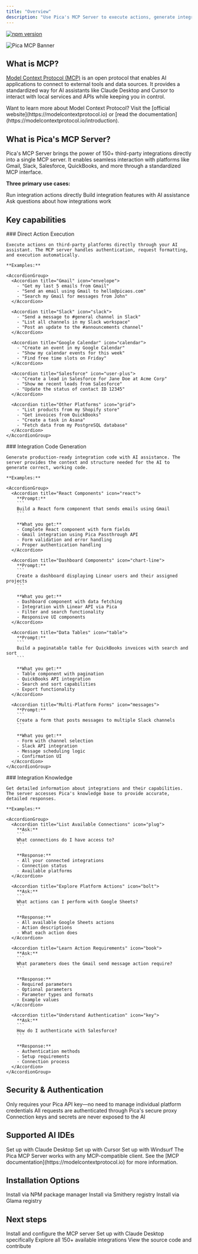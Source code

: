 ```yaml
---
title: "Overview"
description: "Use Pica's MCP Server to execute actions, generate integration code, and get intelligent integration insights"
---
```


[![npm version](https://img.shields.io/npm/v/%40picahq%2Fmcp)](https://npmjs.com/package/@picahq/mcp)

<Frame>
  <img src="/images/mcp/mcp-banner.svg" alt="Pica MCP Banner" style={{ borderRadius: '5px' }} />
</Frame>

## What is MCP?

[Model Context Protocol (MCP)](https://modelcontextprotocol.io) is an open protocol that enables AI applications to connect to external tools and data sources. It provides a standardized way for AI assistants like Claude Desktop and Cursor to interact with local services and APIs while keeping you in control.

<Info>
Want to learn more about Model Context Protocol? Visit the [official website](https://modelcontextprotocol.io) or [read the documentation](https://modelcontextprotocol.io/introduction).
</Info>

## What is Pica's MCP Server?

Pica's MCP Server brings the power of 150+ third-party integrations directly into a single MCP server. It enables seamless interaction with platforms like Gmail, Slack, Salesforce, QuickBooks, and more through a standardized MCP interface.

**Three primary use cases:**

<CardGroup cols={3}>
  <Card icon="bolt" title="Execute Actions">
    Run integration actions directly
  </Card>
  <Card icon="code" title="Generate Code">
    Build integration features with AI assistance
  </Card>
  <Card icon="circle-question" title="Get Insights">
    Ask questions about how integrations work
  </Card>
</CardGroup>

## Key capabilities

<Tabs>
  <Tab title="Execute Actions">
    ### Direct Action Execution
    
    Execute actions on third-party platforms directly through your AI assistant. The MCP server handles authentication, request formatting, and execution automatically.
    
    **Examples:**
    
    <AccordionGroup>
      <Accordion title="Gmail" icon="envelope">
        - "Get my last 5 emails from Gmail"
        - "Send an email using Gmail to hello@picaos.com"
        - "Search my Gmail for messages from John"
      </Accordion>
      
      <Accordion title="Slack" icon="slack">
        - "Send a message to #general channel in Slack"
        - "List all channels in my Slack workspace"
        - "Post an update to the #announcements channel"
      </Accordion>
      
      <Accordion title="Google Calendar" icon="calendar">
        - "Create an event in my Google Calendar"
        - "Show my calendar events for this week"
        - "Find free time slots on Friday"
      </Accordion>
      
      <Accordion title="Salesforce" icon="user-plus">
        - "Create a lead in Salesforce for Jane Doe at Acme Corp"
        - "Show me recent leads from Salesforce"
        - "Update the status of contact ID 12345"
      </Accordion>
      
      <Accordion title="Other Platforms" icon="grid">
        - "List products from my Shopify store"
        - "Get invoices from QuickBooks"
        - "Create a task in Asana"
        - "Fetch data from my PostgreSQL database"
      </Accordion>
    </AccordionGroup>
  </Tab>
  
  <Tab title="Generate Code">
    ### Integration Code Generation
    
    Generate production-ready integration code with AI assistance. The server provides the context and structure needed for the AI to generate correct, working code.
    
    **Examples:**
    
    <AccordionGroup>
      <Accordion title="React Components" icon="react">
        **Prompt:**
        ```
        Build a React form component that sends emails using Gmail
        ```
        
        **What you get:**
        - Complete React component with form fields
        - Gmail integration using Pica Passthrough API
        - Form validation and error handling
        - Proper authentication handling
      </Accordion>
      
      <Accordion title="Dashboard Components" icon="chart-line">
        **Prompt:**
        ```
        Create a dashboard displaying Linear users and their assigned projects
        ```
        
        **What you get:**
        - Dashboard component with data fetching
        - Integration with Linear API via Pica
        - Filter and search functionality
        - Responsive UI components
      </Accordion>
      
      <Accordion title="Data Tables" icon="table">
        **Prompt:**
        ```
        Build a paginatable table for QuickBooks invoices with search and sort
        ```
        
        **What you get:**
        - Table component with pagination
        - QuickBooks API integration
        - Search and sort capabilities
        - Export functionality
      </Accordion>
      
      <Accordion title="Multi-Platform Forms" icon="messages">
        **Prompt:**
        ```
        Create a form that posts messages to multiple Slack channels
        ```
        
        **What you get:**
        - Form with channel selection
        - Slack API integration
        - Message scheduling logic
        - Confirmation UI
      </Accordion>
    </AccordionGroup>
  </Tab>
  
  <Tab title="Get Insights">
    ### Integration Knowledge
    
    Get detailed information about integrations and their capabilities. The server accesses Pica's knowledge base to provide accurate, detailed responses.
    
    **Examples:**
    
    <AccordionGroup>
      <Accordion title="List Available Connections" icon="plug">
        **Ask:**
        ```
        What connections do I have access to?
        ```
        
        **Response:**
        - All your connected integrations
        - Connection status
        - Available platforms
      </Accordion>
      
      <Accordion title="Explore Platform Actions" icon="bolt">
        **Ask:**
        ```
        What actions can I perform with Google Sheets?
        ```
        
        **Response:**
        - All available Google Sheets actions
        - Action descriptions
        - What each action does
      </Accordion>
      
      <Accordion title="Learn Action Requirements" icon="book">
        **Ask:**
        ```
        What parameters does the Gmail send message action require?
        ```
        
        **Response:**
        - Required parameters
        - Optional parameters
        - Parameter types and formats
        - Example values
      </Accordion>
      
      <Accordion title="Understand Authentication" icon="key">
        **Ask:**
        ```
        How do I authenticate with Salesforce?
        ```
        
        **Response:**
        - Authentication methods
        - Setup requirements
        - Connection process
      </Accordion>
    </AccordionGroup>
  </Tab>
</Tabs>

## Security & Authentication

<CardGroup cols={3}>
  <Card icon="key" title="Single API Key">
    Only requires your Pica API key—no need to manage individual platform credentials
  </Card>
  <Card icon="shield" title="Secure Proxy">
    All requests are authenticated through Pica's secure proxy
  </Card>
  <Card icon="lock" title="No Exposed Secrets">
    Connection keys and secrets are never exposed to the AI
  </Card>
</CardGroup>

## Supported AI IDEs

<CardGroup cols={3}>
  <Card
    title="Claude Desktop"
    icon="/images/claude.svg"
    href="/mcp/claude-desktop"
  >
    Set up with Claude Desktop
  </Card>
  <Card
    title="Cursor"
    icon="/images/cursor.svg"
    href="/mcp/setup"
  >
    Set up with Cursor
  </Card>
  <Card
    title="Windsurf"
    icon="/images/windsurf.svg"
    href="/mcp/setup"
  >
    Set up with Windsurf
  </Card>
</CardGroup>

<Info>
The Pica MCP Server works with any MCP-compatible client. See the [MCP documentation](https://modelcontextprotocol.io) for more information.
</Info>

## Installation Options

<CardGroup cols={3}>
  <Card title="NPM" icon="npm" href="https://npmjs.com/package/@picahq/mcp">
    Install via NPM package manager
  </Card>
  <Card title="Smithery" icon="server" href="https://smithery.ai/server/@picahq/mcp">
    Install via Smithery registry
  </Card>
  <Card title="Glama" icon="server" href="https://glama.ai/mcp/servers/@picahq/mcp">
    Install via Glama registry
  </Card>
</CardGroup>

## Next steps

<CardGroup cols={2}>
  <Card
    title="Setup Guide"
    icon="gear"
    href="/mcp/setup"
  >
    Install and configure the MCP server
  </Card>
  <Card
    title="Claude Desktop Setup"
    icon="message"
    href="/mcp/claude-desktop"
  >
    Set up with Claude Desktop specifically
  </Card>
  <Card
    title="Browse Integrations"
    icon="grid"
    href="https://app.picaos.com/tools"
  >
    Explore all 150+ available integrations
  </Card>
  <Card
    title="GitHub Repository"
    icon="github"
    href="https://github.com/picahq/mcp"
  >
    View the source code and contribute
  </Card>
</CardGroup>

